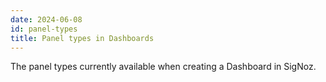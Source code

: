 ```yaml
---
date: 2024-06-08
id: panel-types
title: Panel types in Dashboards
---
```


The panel types currently available when creating a Dashboard in SigNoz. 

<DocCardContainer>

<DocCard
    title="📄️ Bar Chart"
    description="Learn how to use Bar Chart panel type"
    href="/docs/dashboards/panel-types/bar/"
/>

<DocCard
    title="📄️ Histogram"
    description="Learn how to use Histogram panel type"
    href="/docs/dashboards/panel-types/histogram/"
/>

<DocCard
    title="📄️ List Chart"
    description="Learn how to use List Chart panel type"
    href="/docs/dashboards/panel-types/list/"
/>

<DocCard
    title="📄️ Pie Chart"
    description="Learn how to use Pie Chart panel type"
    href="/docs/dashboards/panel-types/pie/"
/>

<DocCard
    title="📄️ Table"
    description="Learn how to use Table panel type"
    href="/docs/dashboards/panel-types/table/"
/>

<DocCard
    title="📄️ Timeseries"
    description="Learn how to use Timeseries panel type"
    href="/docs/dashboards/panel-types/timeseries/"
/>

<DocCard
    title="📄️ Value"
    description="Learn how to use Value panel type"
    href="/docs/dashboards/panel-types/value/"
/>

</DocCardContainer>